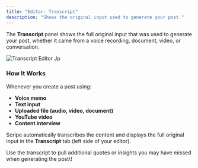 ```yaml
---
title: "Editor: Transcript"
description: "Shows the original input used to generate your post."
---
```


The **Transcript** panel shows the full original input that was used to generate your post, whether it came from a voice recording, document, video, or conversation.

![Transcript Editor Jp](/images/transcript-editor.jpg)

### How It Works

Whenever you create a post using:

- **Voice memo**
- **Text input**
- **Uploaded file (audio, video, document)**
- **YouTube video**
- **Content interview**

Scripe automatically transcribes the content and displays the full original input in the **Transcript** tab (left side of your editor).

<Tip>
  Use the transcript to pull additional quotes or insights you may have missed when generating the post\!
</Tip>
